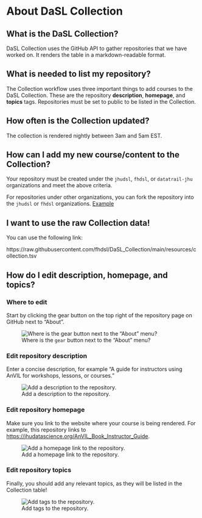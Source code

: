
# About DaSL Collection

## What is the DaSL Collection?

DaSL Collection uses the GitHub API to gather repositories that we have worked on. It renders the table in a markdown-readable format.

## What is needed to list my repository?

The Collection workflow uses three important things to add courses to the DaSL Collection. These are the repository **description**, **homepage**, and **topics** tags. Repositories must be set to public to be listed in the Collection.

## How often is the Collection updated?

The collection is rendered nightly between 3am and 5am EST.

## How can I add my new course/content to the Collection?

Your repository must be created under the `jhudsl`, `fhdsl`, or `datatrail-jhu` organizations and meet the above criteria.

For repositories under other organizations, you can fork the repository into the `jhudsl` or `fhdsl` organizations. [Example](https://github.com/fhdsl/Data-Wrangling)

## I want to use the raw Collection data!

You can use the following link:

https://raw.githubusercontent.com/fhdsl/DaSL_Collection/main/resources/collection.tsv

## How do I edit **description**, **homepage**, and **topics**?

### Where to edit

Start by clicking the gear button on the top right of the repository page on GitHub next to "About".

![Where is the `gear` button next to the "About" menu?](https://raw.githubusercontent.com/jhudsl/AnVIL_Template/main/resources/screenshots/repo-about.png)

### Edit repository description

Enter a concise description, for example "A guide for instructors using AnVIL for workshops, lessons, or courses."

![Add a description to the repository.](https://raw.githubusercontent.com/jhudsl/AnVIL_Template/main/resources/screenshots/repo-description.png)

### Edit repository homepage

Make sure you link to the website where your course is being rendered. For example, this repository links to <https://jhudatascience.org/AnVIL_Book_Instructor_Guide>.

![Add a homepage link to the repository.](https://raw.githubusercontent.com/jhudsl/AnVIL_Template/main/resources/screenshots/repo-homepage.png)

### Edit repository topics

Finally, you should add any relevant topics, as they will be listed in the Collection table!

![Add tags to the repository.](https://raw.githubusercontent.com/jhudsl/AnVIL_Template/main/resources/screenshots/repo-tags.png)
